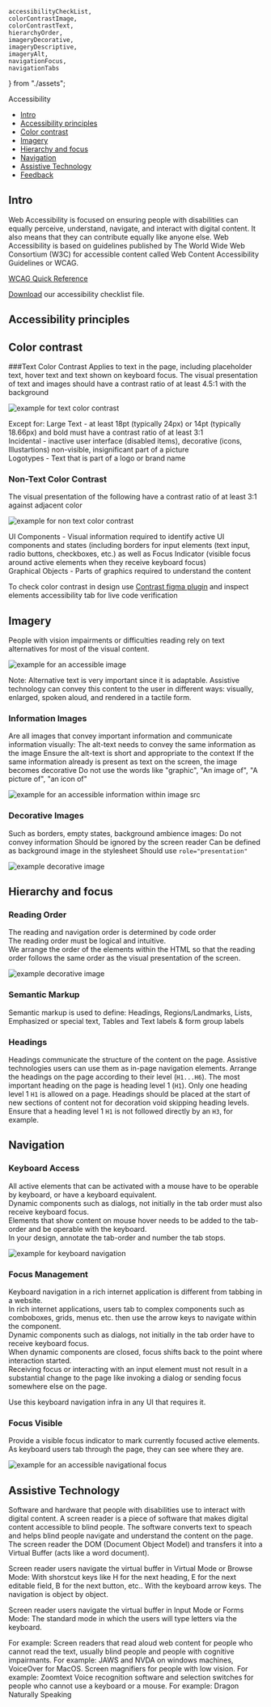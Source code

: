     accessibilityCheckList,
    colorContrastImage,
    colorContrastText,
    hierarchyOrder,
    imageryDecorative,
    imageryDescriptive,
    imageryAlt,
    navigationFocus,
    navigationTabs
} from "./assets";

<Meta
    title="Foundations/Accessibility"
/>

<ComponentName withFoundationBackground>
    Accessibility
</ComponentName>

- [Intro](#intro)
- [Accessibility principles](#accessibility-principles)
- [Color contrast](color-contrast)
- [Imagery](#Imagery)
- [Hierarchy and focus](#hierarchy-and-focus)
- [Navigation](#navigation)
- [Assistive Technology](#assistive-technology)
- [Feedback](#feedback)

## Intro
Web Accessibility is focused on ensuring people with disabilities can equally perceive, understand, navigate, and interact with digital content. It also means that they can contribute equally like anyone else.
Web Accessibility is based on guidelines published by The World Wide Web Consortium (W3C) for accessible content called Web Content Accessibility Guidelines or WCAG.

[WCAG Quick Reference](https://www.w3.org/WAI/WCAG21/quickref/?currentsidebar=%23col_customize#principle1)

<Tip title="Get our Accessibility checklist"><a href={accessibilityCheckList} target="_blank">Download</a> our accessibility checklist file.</Tip>

## Accessibility principles
<PrinciplesAccesability/>

## Color contrast
###Text Color Contrast
Applies to text in the page, including placeholder text, hover text and text shown on keyboard focus.
The visual presentation of text and images should have a contrast ratio of at least 4.5:1 with the background

<Frame noBorder noGutter>
    <img src={colorContrastText} alt="example for text color contrast"/>
</Frame>

Except for:
Large Text - at least 18pt (typically 24px) or 14pt (typically 18.66px) and bold must have a contrast ratio of at least 3:1<br/>
Incidental - inactive user interface (disabled items), decorative (icons, Illustartions) non-visible, insignificant part of a picture<br/>
Logotypes - Text that is part of a logo or brand name

### Non-Text Color Contrast
The visual presentation of the following have a contrast ratio of at least 3:1 against adjacent color

<Frame noBorder noGutter>
    <img src={colorContrastImage} alt="example for non text color contrast"/>
</Frame>

UI Components - Visual information required to identify active UI components and states (including borders for input elements (text input, radio buttons, checkboxes, etc.) as well as Focus Indicator (visible focus around active elements when they receive keyboard focus)<br/>
Graphical Objects - Parts of graphics required to understand the content

<Tip title="Use color contrast tools for code and design">To check color contrast in design use <a
    href="https://www.figma.com/community/plugin/748533339900865323/Contrast" target="_blank">Contrast figma
    plugin</a> and inspect elements accessibility tab for live code verification</Tip>

## Imagery
People with vision impairments or difficulties reading rely on text alternatives for most of the visual content.

<Frame noBorder noGutter>
    <img src={imageryAlt} alt="example for an accessible image"/>
</Frame>

Note: Alternative text is very important since it is adaptable. Assistive technology can convey this content to the user in different ways: visually, enlarged, spoken aloud,  and rendered in a tactile form.

### Information Images
Are all images that convey important information and communicate information visually:
<UnstyledList>
    <UnstyledListItem>The alt-text needs to convey the same information as the image</UnstyledListItem>
    <UnstyledListItem>Ensure the alt-text is short and appropriate to the context</UnstyledListItem>
    <UnstyledListItem>If the same information already is present as text on the screen, the image becomes
        decorative</UnstyledListItem>
    <UnstyledListItem>Do not use the words like "graphic", "An image of", "A picture of", "an icon
        of"</UnstyledListItem>
</UnstyledList>

<Frame className="monday-storybook-frame--no-border monday-storybook-frame--no-gutter">
    <img src={imageryDescriptive} alt="example for an accessible information within image src"/>
</Frame>

### Decorative Images
Such as borders, empty states, background ambience images:
<UnstyledList>
    <UnstyledListItem>Do not convey information</UnstyledListItem>
    <UnstyledListItem>Should be ignored by the screen reader</UnstyledListItem>
    <UnstyledListItem>Can be defined as background image in the stylesheet</UnstyledListItem>
    <UnstyledListItem>Should use ``role="presentation"``</UnstyledListItem>
</UnstyledList>

<Frame noBorder noGutter>
    <img src={imageryDecorative} alt="example decorative image" role="presentation"/>
</Frame>

## Hierarchy and focus
### Reading Order
The reading and navigation order is determined by code order<br/>
The reading order must be logical and intuitive.<br/>
We arrange the order of the elements within the HTML so that the reading order follows the same order as the visual presentation of the screen.

<Frame noBorder noGutter>
    <img src={hierarchyOrder} alt="example decorative image" role="presentation"/>
</Frame>

### Semantic Markup
Semantic markup is used to define: Headings, Regions/Landmarks, Lists, Emphasized or special text, Tables and
Text labels & form group labels

### Headings
Headings communicate the structure of the content on the page. Assistive technologies users can use them as in-page navigation elements.
<UnstyledList>
    <UnstyledListItem>Arrange the headings on the page according to their level (``H1...H6``).</UnstyledListItem>
    <UnstyledListItem>The most important heading on the page is heading level 1 (``H1``).</UnstyledListItem>
    <UnstyledListItem>Only one heading level 1 ``H1`` is allowed on a page.</UnstyledListItem>
    <UnstyledListItem>Headings should be placed at the start of new sections of content not for
        decoration</UnstyledListItem>
    <UnstyledListItem>void skipping heading levels. Ensure that a heading level 1 ``H1`` is not followed directly by an
        ``H3``, for example.</UnstyledListItem>
</UnstyledList>

## Navigation
### Keyboard Access
All active elements that can be activated with a mouse have to be operable by keyboard, or have a keyboard equivalent.<br/>
Dynamic components such as dialogs, not initially in the tab order must also receive keyboard focus.<br/>
Elements that show content on mouse hover needs to be added to the tab-order and be operable with the keyboard.<br/>
In your design, annotate the tab-order and number the tab stops.

<Frame noBorder noGutter>
    <img src={navigationTabs} alt="example for keyboard navigation" role="presentation"/>
</Frame>

### Focus Management
Keyboard navigation in a rich internet application is different from tabbing in a website.<br/>
In rich internet applications, users tab to complex components such as comboboxes, grids, menus etc. then use the arrow keys to navigate within the component.<br/>
Dynamic components such as dialogs, not initially in the tab order have to receive keyboard focus.<br/>
When dynamic components are closed, focus shifts back to the point where interaction started.<br/>
Receiving focus or interacting with an input element must not result in a substantial change to the page like invoking a dialog or sending focus somewhere else on the page.

<Tip title="We got you covered with tab navigation">Use this keyboard navigation infra in any UI that requires it.</Tip>

### Focus Visible
Provide a visible focus indicator to mark currently focused active elements.<br/>
As keyboard users tab through the page, they can see where they are.

<Frame noBorder noGutter>
    <img src={navigationFocus} alt="example for an accessible navigational focus" role="presentation"/>
</Frame>

## Assistive Technology
Software and hardware that people with disabilities use to interact with digital content.
A screen reader is a piece of software that makes digital content accessible to blind people. The software converts text to speach and helps blind people navigate and understand the content on the page.
The screen reader the DOM (Document Object Model)  and transfers it into a Virtual Buffer (acts like a word document).

Screen reader users navigate the virtual buffer in Virtual Mode or Browse Mode:
<UnstyledList>
    <UnstyledListItem>With shorstcut keys like H for the next heading, E for the next editable field, B for the next
        button, etc..</UnstyledListItem>
    <UnstyledListItem>With the keyboard arrow keys. The navigation is object by object.</UnstyledListItem>
</UnstyledList>

Screen reader users navigate the virtual buffer in Input Mode or Forms Mode:
<UnstyledList>
    <UnstyledListItem>The standard mode in which the users will type letters via the keyboard.</UnstyledListItem>
</UnstyledList>


For example:
<UnstyledList>
    <UnstyledListItem>Screen readers that read aloud web content for people who cannot read the text, usually blind
        people and people with cognitive impairmants. For example: JAWS and NVDA on windows machines, VoiceOver for
        MacOS.</UnstyledListItem>
    <UnstyledListItem>Screen magnifiers for people with low vision. For example: Zoomtext</UnstyledListItem>
    <UnstyledListItem>Voice recognition software and selection switches for people who cannot use a keyboard or a mouse. For example: Dragon Naturally Speaking</UnstyledListItem>
</UnstyledList>
